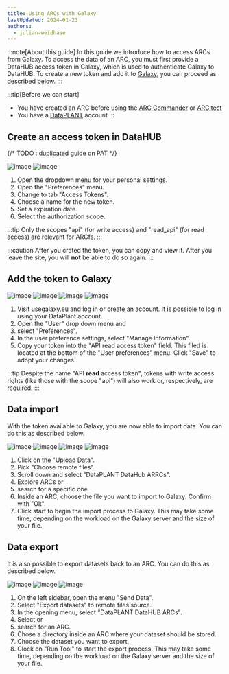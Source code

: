 ```yaml
---
title: Using ARCs with Galaxy
lastUpdated: 2024-01-23
authors:
  - julian-weidhase
---
```



:::note[About this guide]
In this guide we introduce how to access ARCs from Galaxy. To access the data of an ARC, you must first provide a DataHUB access token in Galaxy, which is used to authenticate Galaxy to DataHUB. To create a new token and add it to [Galaxy](https://usegalaxy.eu/), you can proceed as described below.
:::

:::tip[Before we can start]
- You have created an ARC before using the [ARC Commander](./../implementation/ArcCommander.html) or [ARCitect](./../ARCitect-Manual/index.html)  
- You have a [DataPLANT](https://register.nfdi4plants.org) account
:::

## Create an access token in DataHUB

{/* TODO : duplicated guide on PAT */}

![image](@images/guides/arcfs/arcfs-kb-01-blurred-marked.png)
![image](@images/guides/arcfs/arcfs-kb-02-blurred-marked.png)

<Steps>

1. Open the dropdown menu for your personal settings.
2. Open the "Preferences" menu.
3. Change to tab "Access Tokens".
4. Choose a name for the new token.
5. Set a expiration date.
6. Select the authorization scope. 

</Steps>

:::tip
Only the scopes "api" (for write access) and "read_api" (for read access) are relevant for ARCfs.
:::

:::caution
After you crated the token, you can copy and view it. After you leave the site, you will **not** be able to do so again.
:::

## Add the token to Galaxy

![image](@images/guides/arcfs/arcfs-kb-03-blurred-marked.png)
![image](@images/guides/arcfs/arcfs-kb-06-blurred-marked.png)
![image](@images/guides/arcfs/arcfs-kb-07-blurred-marked-cut.png)
![image](@images/guides/arcfs/arcfs-kb-08-cut-marked.png)

<Steps>

1. Visit [usegalaxy.eu](https://usegalaxy.eu/) and log in or create an account. It is possible to log in using your DataPlant account.
2. Open the "User" drop down menu and
3. select "Preferences".
4. In the user preference settings, select "Manage Information".
5. Copy your token into the "API read access token" field. This filed is located at the bottom of the "User preferences" menu. Click "Save" to adopt your changes.

</Steps>

:::tip
Despite the name "API **read** access token", tokens with write access rights (like those with the scope "api") will also work or, respectively, are required.
:::

## Data import

With the token available to Galaxy, you are now able to import data. You can do this as described below.

![image](@images/guides/arcfs/arcfs-kb-09-marked.png)
![image](@images/guides/arcfs/arcfs-kb-10-11-marked.png)
![image](@images/guides/arcfs/arcfs-kb-12-13-marked.png)
![image](@images/guides/arcfs/arcfs-kb-14-15-marked.png)

<Steps>

1. Click on the "Upload Data".
2. Pick "Choose remote files".
3. Scroll down and select "DataPLANT DataHub ARRCs".
4. Explore ARCs or
5. search for a specific one.
6. Inside an ARC, choose the file you want to import to Galaxy. Confirm with "Ok".
7. Click start to begin the import process to Galaxy. This may take some time, depending
   on the workload on the Galaxy server and the size of your file.

</Steps>

## Data export

It is also possible to export datasets back to an ARC. You can do this as described below.

![image](@images/guides/arcfs/arcfs-kb-16-17-marked.png)
![image](@images/guides/arcfs/arcfs-kb-18-19-marked.png)
![image](@images/guides/arcfs/arcfs-kb-20-21-marked-1.png)

<Steps>

1. On the left sidebar, open the menu "Send Data".
2. Select "Export datasets" to remote files source.
3. In the opening menu, select "DataPLANT DataHUB ARCs".
4. Select or
5. search for an ARC.
6. Chose a directory inside an ARC where your dataset should be stored.
7. Choose the dataset you want to export,
8. Clock on "Run Tool" to start the export process. This may take some time, depending
   on the workload on the Galaxy server and the size of your file.

</Steps>
